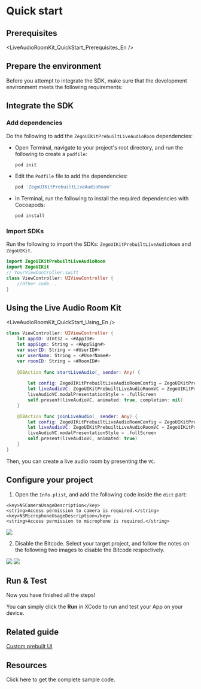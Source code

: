 
# Quick start

## Prerequisites

<LiveAudioRoomKit_QuickStart_Prerequisites_En />

## Prepare the environment

Before you attempt to integrate the SDK, make sure that the development environment meets the following requirements:

<Content/>

## Integrate the SDK

### Add dependencies

Do the following to add the `ZegoUIKitPrebuiltLiveAudioRoom` dependencies:

- Open Terminal, navigate to your project's root directory, and run the following to create a `podfile`: 

    ```bash
    pod init
    ```

- Edit the `Podfile` file to add the dependencies:

    ```bash
    pod 'ZegoUIKitPrebuiltLiveAudioRoom'
    ```

- In Terminal, run the following to install the required dependencies with Cocoapods:

    ```bash
    pod install
    ```

### Import SDKs

Run the following to import the SDKs: `ZegoUIKitPrebuiltLiveAudioRoom` and `ZegoUIKit`.

```swift
import ZegoUIKitPrebuiltLiveAudioRoom
import ZegoUIKit
// YourViewController.swift
class ViewController: UIViewController {
    //Other code...
}
```

## Using the Live Audio Room Kit


<LiveAudioRoomKit_QuickStart_Using_En />

```swift
class ViewController: UIViewController {
    let appID: UInt32 = <#AppID#>
    let appSign: String = <#AppSign#>
    var userID: String = <#UserID#>
    var userName: String = <#UserName#>
    var roomID: String = <#RoomID#>
    
    @IBAction func startLiveAudio(_ sender: Any) {
        
        let config: ZegoUIKitPrebuiltLiveAudioRoomConfig = ZegoUIKitPrebuiltLiveAudioRoomConfig.host()
        let liveAudioVC: ZegoUIKitPrebuiltLiveAudioRoomVC = ZegoUIKitPrebuiltLiveAudioRoomVC(appID, appSign: appSign, userID: userID, userName: userName, roomID: roomID, config: config)
        liveAudioVC.modalPresentationStyle = .fullScreen
        self.present(liveAudioVC, animated: true, completion: nil)
    }

    @IBAction func joinLiveAudio(_ sender: Any) {
        let config: ZegoUIKitPrebuiltLiveAudioRoomConfig = ZegoUIKitPrebuiltLiveAudioRoomConfig.audience()
        let liveAudioVC: ZegoUIKitPrebuiltLiveAudioRoomVC = ZegoUIKitPrebuiltLiveAudioRoomVC(appID, appSign: appSign, userID: userID, userName: userName, roomID: roomID, config: config)
        liveAudioVC.modalPresentationStyle = .fullScreen
        self.present(liveAudioVC, animated: true)
    }
}
```

Then, you can create a live audio room by presenting the `VC`.

## Configure your project

1. Open the `Info.plist`, and add the following code inside the `dict` part:

```plist
<key>NSCameraUsageDescription</key>
<string>Access permission to camera is required.</string>
<key>NSMicrophoneUsageDescription</key>
<string>Access permission to microphone is required.</string>
```

<Frame width="auto" height="auto" caption="">
  <img src="https://storage.zego.im/sdk-doc/Pics/ZegoUIKit/Flutter/live/permission_ios.png" />
</Frame>

2. Disable the Bitcode. Select your target project, and follow the notes on the following two images to disable the Bitcode respectively.

<Frame width="auto" height="auto" caption="">
  <img src="https://storage.zego.im/sdk-doc/Pics/ZegoUIKit/iOS/project_bitcode.png" />
</Frame>

<Frame width="auto" height="auto" caption="">
  <img src="https://storage.zego.im/sdk-doc/Pics/ZegoUIKit/iOS/pods_bitcode.png" />
</Frame>

## Run & Test

Now you have finished all the steps!

You can simply click the **Run** in XCode to run and test your App on your device.

## Related guide

[Custom prebuilt UI](./03-Custom%20prebuilt%20features/01-Overview.mdx)

## Resources

<CardGroup cols={2}>
  <Card title="Sample code" href="https://github.com/ZEGOCLOUD/zego_uikit_prebuilt_live_audio_room_example_ios" target="_blank">
    Click here to get the complete sample code.
  </Card>
</CardGroup>
